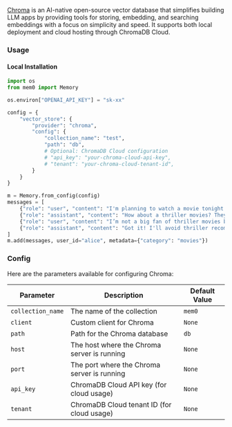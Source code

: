 [Chroma](https://www.trychroma.com/) is an AI-native open-source vector database that simplifies building LLM apps by providing tools for storing, embedding, and searching embeddings with a focus on simplicity and speed. It supports both local deployment and cloud hosting through ChromaDB Cloud.

### Usage

#### Local Installation

```python
import os
from mem0 import Memory

os.environ["OPENAI_API_KEY"] = "sk-xx"

config = {
    "vector_store": {
        "provider": "chroma",
        "config": {
            "collection_name": "test",
            "path": "db",
            # Optional: ChromaDB Cloud configuration
            # "api_key": "your-chroma-cloud-api-key",
            # "tenant": "your-chroma-cloud-tenant-id",
        }
    }
}

m = Memory.from_config(config)
messages = [
    {"role": "user", "content": "I'm planning to watch a movie tonight. Any recommendations?"},
    {"role": "assistant", "content": "How about a thriller movies? They can be quite engaging."},
    {"role": "user", "content": "I’m not a big fan of thriller movies but I love sci-fi movies."},
    {"role": "assistant", "content": "Got it! I'll avoid thriller recommendations and suggest sci-fi movies in the future."}
]
m.add(messages, user_id="alice", metadata={"category": "movies"})
```

### Config

Here are the parameters available for configuring Chroma:

| Parameter | Description | Default Value |
| --- | --- | --- |
| `collection_name` | The name of the collection | `mem0` |
| `client` | Custom client for Chroma | `None` |
| `path` | Path for the Chroma database | `db` |
| `host` | The host where the Chroma server is running | `None` |
| `port` | The port where the Chroma server is running | `None` |
| `api_key` | ChromaDB Cloud API key (for cloud usage) | `None` |
| `tenant` | ChromaDB Cloud tenant ID (for cloud usage) | `None` |